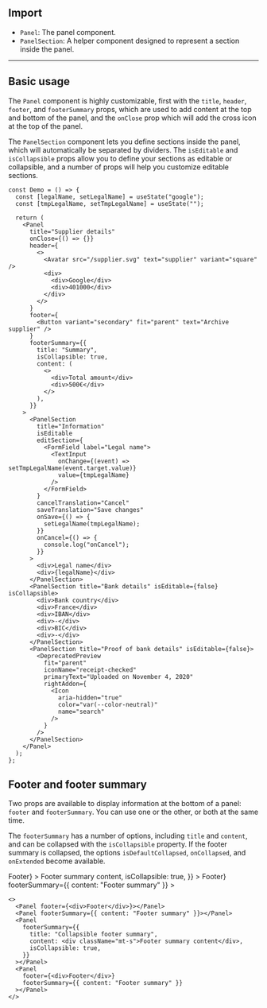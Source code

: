 


## Import

- `Panel`: The panel component.
- `PanelSection`: A helper component designed to represent a section inside the panel.

---

## Basic usage

The `Panel` component is highly customizable, first with the `title`, `header`, `footer`, and `footerSummary` props, which are used to add content at the top and bottom of the panel, and the `onClose` prop which will add the cross icon at the top of the panel.

The `PanelSection` component lets you define sections inside the panel, which will automatically be separated by dividers. The `isEditable` and `isCollapsible` props allow you to define your sections as editable or collapsible, and a number of props will help you customize editable sections.

<Preview>
  <DemoPanel />
</Preview>

```tsx
const Demo = () => {
  const [legalName, setLegalName] = useState("google");
  const [tmpLegalName, setTmpLegalName] = useState("");

  return (
    <Panel
      title="Supplier details"
      onClose={() => {}}
      header={
        <>
          <Avatar src="/supplier.svg" text="supplier" variant="square" />
          <div>
            <div>Google</div>
            <div>401000</div>
          </div>
        </>
      }
      footer={
        <Button variant="secondary" fit="parent" text="Archive supplier" />
      }
      footerSummary={{
        title: "Summary",
        isCollapsible: true,
        content: (
          <>
            <div>Total amount</div>
            <div>500€</div>
          </>
        ),
      }}
    >
      <PanelSection
        title="Information"
        isEditable
        editSection={
          <FormField label="Legal name">
            <TextInput
              onChange={(event) => setTmpLegalName(event.target.value)}
              value={tmpLegalName}
            />
          </FormField>
        }
        cancelTranslation="Cancel"
        saveTranslation="Save changes"
        onSave={() => {
          setLegalName(tmpLegalName);
        }}
        onCancel={() => {
          console.log("onCancel");
        }}
      >
        <div>Legal name</div>
        <div>{legalName}</div>
      </PanelSection>
      <PanelSection title="Bank details" isEditable={false} isCollapsible>
        <div>Bank country</div>
        <div>France</div>
        <div>IBAN</div>
        <div>-</div>
        <div>BIC</div>
        <div>-</div>
      </PanelSection>
      <PanelSection title="Proof of bank details" isEditable={false}>
        <DeprecatedPreview
          fit="parent"
          iconName="receipt-checked"
          primaryText="Uploaded on November 4, 2020"
          rightAddon={
            <Icon
              aria-hidden="true"
              color="var(--color-neutral)"
              name="search"
            />
          }
        />
      </PanelSection>
    </Panel>
  );
};
```

## Footer and footer summary

Two props are available to display information at the bottom of a panel: `footer` and `footerSummary`. You can use one or the other, or both at the same time.

The `footerSummary` has a number of options, including `title` and `content`, and can be collapsed with the `isCollapsible` property. If the footer summary is collapsed, the options `isDefaultCollapsed`, `onCollapsed`, and `onExtended` become available.

<Preview>
  <Panel
    className="body-m w-[300px]"
    title="Panel title"
    footer={<div>Footer</div>}
  ></Panel>
  <Panel
    className="body-m w-[300px]"
    title="Panel title"
    footerSummary={{ content: "Footer summary" }}
  ></Panel>
  <Panel
    className="body-m w-[300px]"
    title="Panel title"
    footerSummary={{
      title: "Collapsible footer summary",
      content: <div className="mt-s">Footer summary content</div>,
      isCollapsible: true,
    }}
  ></Panel>
  <Panel
    className="body-m w-[300px]"
    title="Panel title"
    footer={<div>Footer</div>}
    footerSummary={{ content: "Footer summary" }}
  ></Panel>
</Preview>

```tsx
<>
  <Panel footer={<div>Footer</div>}></Panel>
  <Panel footerSummary={{ content: "Footer summary" }}></Panel>
  <Panel
    footerSummary={{
      title: "Collapsible footer summary",
      content: <div className="mt-s">Footer summary content</div>,
      isCollapsible: true,
    }}
  ></Panel>
  <Panel
    footer={<div>Footer</div>}
    footerSummary={{ content: "Footer summary" }}
  ></Panel>
</>
```
